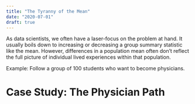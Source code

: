 ```yaml
---
title: "The Tyranny of the Mean"
date: "2020-07-01"
draft: true
---
```


As data scientists, we often have a laser-focus on the problem at hand. It usually boils down to increasing or decreasing a group summary statistic like the mean. However, differences in a population mean often don't reflect the full picture of individual lived experiences within that population.

Example: Follow a group of 100 students who want to become physicians.

# Case Study: The Physician Path
